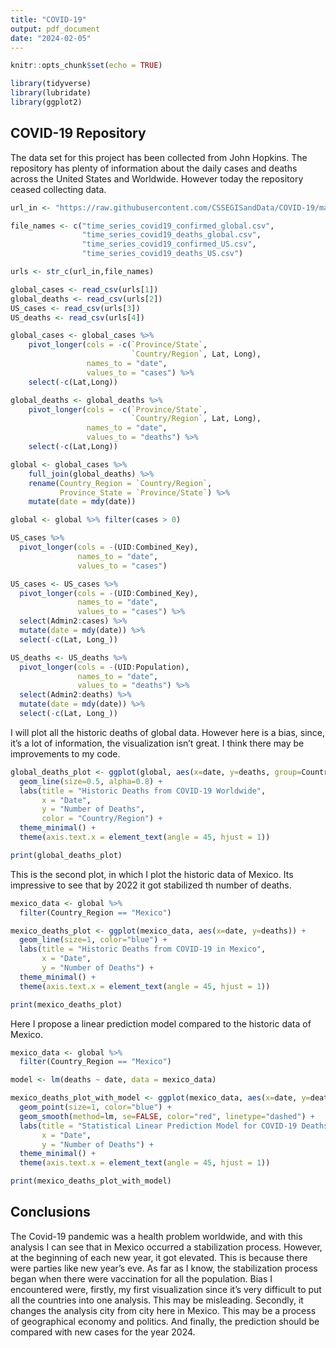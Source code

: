 ```yaml
---
title: "COVID-19"
output: pdf_document
date: "2024-02-05"
---
```


```r
knitr::opts_chunk$set(echo = TRUE)
```
```r
library(tidyverse)
library(lubridate)
library(ggplot2)
```
## COVID-19 Repository

The data set for this project has been collected from John Hopkins. The repository has plenty of information about the daily cases and deaths across the United States and Worldwide. However today the repository ceased collecting data.

```r
url_in <- "https://raw.githubusercontent.com/CSSEGISandData/COVID-19/master/csse_covid_19_data/csse_covid_19_time_series/"

file_names <- c("time_series_covid19_confirmed_global.csv",
                "time_series_covid19_deaths_global.csv",
                "time_series_covid19_confirmed_US.csv",
                "time_series_covid19_deaths_US.csv")

urls <- str_c(url_in,file_names)
```

```r
global_cases <- read_csv(urls[1])
global_deaths <- read_csv(urls[2])
US_cases <- read_csv(urls[3])
US_deaths <- read_csv(urls[4])
```

```r
global_cases <- global_cases %>%
    pivot_longer(cols = -c(`Province/State`,
                           `Country/Region`, Lat, Long),
                 names_to = "date",
                 values_to = "cases") %>%
    select(-c(Lat,Long))
```

```r
global_deaths <- global_deaths %>%
    pivot_longer(cols = -c(`Province/State`,
                           `Country/Region`, Lat, Long),
                 names_to = "date",
                 values_to = "deaths") %>%
    select(-c(Lat,Long))
```

```r
global <- global_cases %>%
    full_join(global_deaths) %>%
    rename(Country_Region = `Country/Region`,
           Province_State = `Province/State`) %>%
    mutate(date = mdy(date))
```

```r
global <- global %>% filter(cases > 0)
```

```r
US_cases %>%
  pivot_longer(cols = -(UID:Combined_Key),
               names_to = "date",
               values_to = "cases")
```

```r
US_cases <- US_cases %>%
  pivot_longer(cols = -(UID:Combined_Key),
               names_to = "date",
               values_to = "cases") %>%
  select(Admin2:cases) %>%
  mutate(date = mdy(date)) %>%
  select(-c(Lat, Long_))
```

```r
US_deaths <- US_deaths %>%
  pivot_longer(cols = -(UID:Population),
               names_to = "date",
               values_to = "deaths") %>%
  select(Admin2:deaths) %>%
  mutate(date = mdy(date)) %>%
  select(-c(Lat, Long_))
```


I will plot all the historic deaths of global data. However here is a bias, since, it's a lot of information, the visualization isn't great. I think there may be improvements to my code.
``` r
global_deaths_plot <- ggplot(global, aes(x=date, y=deaths, group=Country_Region, color=Country_Region)) +
  geom_line(size=0.5, alpha=0.8) +
  labs(title = "Historic Deaths from COVID-19 Worldwide",
       x = "Date",
       y = "Number of Deaths",
       color = "Country/Region") +
  theme_minimal() +
  theme(axis.text.x = element_text(angle = 45, hjust = 1))

print(global_deaths_plot)
```

This is the second plot, in which I plot the historic data of Mexico. Its impressive to see that by 2022 it got stabilized th number of deaths.
``` r
mexico_data <- global %>%
  filter(Country_Region == "Mexico")

mexico_deaths_plot <- ggplot(mexico_data, aes(x=date, y=deaths)) +
  geom_line(size=1, color="blue") +
  labs(title = "Historic Deaths from COVID-19 in Mexico",
       x = "Date",
       y = "Number of Deaths") +
  theme_minimal() +
  theme(axis.text.x = element_text(angle = 45, hjust = 1))

print(mexico_deaths_plot)
```

Here I propose a linear prediction model compared to the historic data of Mexico.
```r
mexico_data <- global %>%
  filter(Country_Region == "Mexico")

model <- lm(deaths ~ date, data = mexico_data)

mexico_deaths_plot_with_model <- ggplot(mexico_data, aes(x=date, y=deaths)) +
  geom_point(size=1, color="blue") +
  geom_smooth(method=lm, se=FALSE, color="red", linetype="dashed") +
  labs(title = "Statistical Linear Prediction Model for COVID-19 Deaths in Mexico",
       x = "Date",
       y = "Number of Deaths") +
  theme_minimal() +
  theme(axis.text.x = element_text(angle = 45, hjust = 1))

print(mexico_deaths_plot_with_model)
```

## Conclusions
The Covid-19 pandemic was a health problem worldwide, and with this analysis I can see that in Mexico occurred a stabilization process. However, at the beginning of each new year, it got elevated. This is because there were parties like new year's eve. As far as I know, the stabilization process began when there were vaccination for all the population.
Bias I encountered were, firstly, my first visualization since it's very difficult to put all the countries into one analysis. This may be misleading.
Secondly, it changes the analysis city from city here in Mexico. This may be a process of geographical economy and politics.
And finally, the prediction should be compared with new cases for the year 2024.